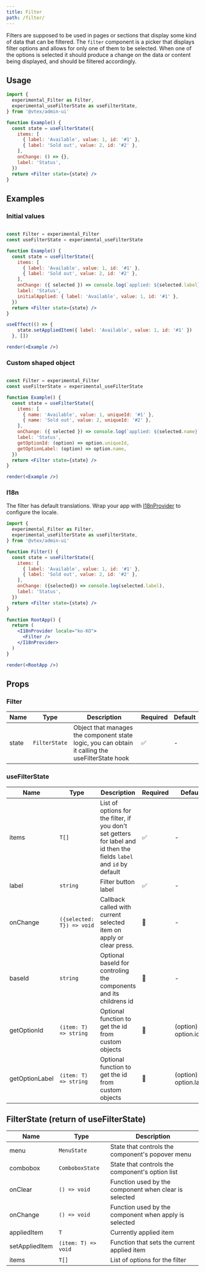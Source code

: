 ```yaml
---
title: Filter
path: /filter/
---
```


Filters are supposed to be used in pages or sections that display some kind of data that can be filtered. The `filter` component is
 a picker that displays filter options and allows for only one of them to be selected. When one of the options is selected it
 should produce a change on the data or content being displayed, and should be filtered accordingly.

## Usage

```jsx
import {
  experimental_Filter as Filter,
  experimental_useFilterState as useFilterState,
} from '@vtex/admin-ui'

function Example() {
  const state = useFilterState({
    items: [
      { label: 'Available', value: 1, id: '#1' },
      { label: 'Sold out', value: 2, id: '#2' },
    ],
    onChange: () => {},
    label: 'Status',
  })
  return <Filter state={state} />
}
```

## Examples

### Initial values

```jsx noInline live

const Filter = experimental_Filter
const useFilterState = experimental_useFilterState

function Example() {
  const state = useFilterState({
    items: [
      { label: 'Available', value: 1, id: '#1' },
      { label: 'Sold out', value: 2, id: '#2' },
    ],
    onChange: ({ selected }) => console.log(`applied: ${selected.label}`),
    label: 'Status',
    initialApplied: { label: 'Available', value: 1, id: '#1' },
  })
  return <Filter state={state} />
}

useEffect(() => {
    state.setAppliedItem({ label: 'Available', value: 1, id: '#1' })
  }, [])

render(<Example />)
```

### Custom shaped object

```jsx noInline live

const Filter = experimental_Filter
const useFilterState = experimental_useFilterState

function Example() {
  const state = useFilterState({
    items: [
      { name: 'Available', value: 1, uniqueId: '#1' },
      { name: 'Sold out', value: 2, uniqueId: '#2' },
    ],
    onChange: ({ selected }) => console.log(`applied: ${selected.name}`),
    label: 'Status',
    getOptionId: (option) => option.uniqueId,
    getOptionLabel: (option) => option.name,
  })
  return <Filter state={state} />
}

render(<Example />)
```

### I18n

The filter has default translations. Wrap your app with [I18nProvider](/experimental/localization#i18nprovider/) to configure the locale.

```jsx
import {
  experimental_Filter as Filter,
  experimental_useFilterState as useFilterState,
} from '@vtex/admin-ui'

function Filter() {
  const state = useFilterState({
    items: [
      { label: 'Available', value: 1, id: '#1' },
      { label: 'Sold out', value: 2, id: '#2' },
    ],
    onChange: ({selected}) => console.log(selected.label),
    label: 'Status',
  })
  return <Filter state={state} />
}

function RootApp() {
  return (
    <I18nProvider locale="ko-KO">
      <Filter />
    </I18nProvider>
  )
}

render(<RootApp />)
```

## Props

### Filter

| Name  | Type          | Description    | Required | Default |
| ----- | ------------- | -------------- | -------- | ------- |
| state | `FilterState` | Object that manages the component state logic, you can obtain it calling the useFilterState hook | ✅       | -       |

### useFilterState

| Name           | Type                           | Description                                                                                                              | Required | Default |
| -------------- | ------------------------------ | ------------------------------------------------------------------------------------------------------------------------ | -------- | ------- |
| items          | `T[]`                          | List of options for the filter, if you don't set getters for label and id then the fields `label` and `id` by default    | ✅       | -       |
| label          | `string`                       | Filter button label                                                                                                      | ✅       | -       |
| onChange       | `({selected: T}) => void`      | Callback called with current selected item on apply or clear press.                                                      | 🚫       | -       |
| baseId         | `string`                       | Optional baseId for controling the components and its childrens id                                                       | 🚫       | -       |
| getOptionId    | `(item: T) => string`          | Optional function to get the id from custom objects                                                                      | 🚫       | (option) => option.id       |
| getOptionLabel | `(item: T) => string`          | Optional function to get the id from custom objects                                                                      | 🚫       | (option) => option.label    |

## FilterState (return of useFilterState)

| Name           | Type                             | Description
| -------------- | -------------------------------- | -------------------------------------------------------------------
| menu           | `MenuState`                      | State that controls the component's popover menu
| combobox       | `ComboboxState`                  | State that controls the component's option list
| onClear        | `() => void`                     | Function used by the component when clear is selected
| onChange       | `() => void`                     | Function used by the component when apply is selected
| appliedItem    | `T`                              | Currently applied item
| setAppliedItem | `(item: T) => void`              | Function that sets the current applied item
| items          | `T[]`                            | List of options for the filter


